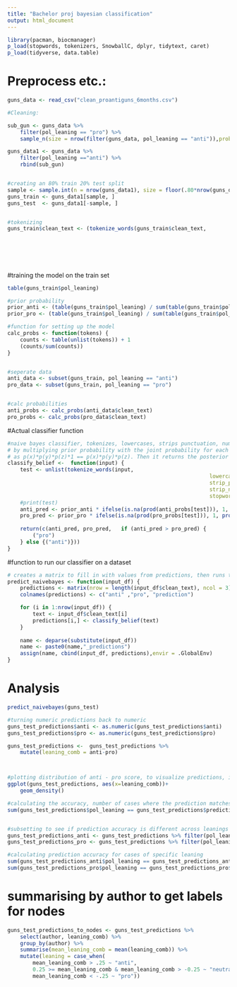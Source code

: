 ```yaml
---
title: "Bachelor proj bayesian classification"
output: html_document
---
```



```r
library(pacman, biocmanager)
p_load(stopwords, tokenizers, SnowballC, dplyr, tidytext, caret)
p_load(tidyverse, data.table)
```

# Preprocess etc.:
```r
guns_data <- read_csv("clean_proantiguns_6months.csv")

#Cleaning: 

sub_gun <- guns_data %>% 
	filter(pol_leaning == "pro") %>% 
	sample_n(size = nrow(filter(guns_data, pol_leaning == "anti")),prob = NULL, replace =FALSE)

guns_data1 <- guns_data %>% 
	filter(pol_leaning =="anti") %>% 
	rbind(sub_gun)


#creating an 80% train 20% test split
sample <- sample.int(n = nrow(guns_data1), size = floor(.80*nrow(guns_data1)), replace = F)
guns_train <- guns_data1[sample, ]
guns_test  <- guns_data1[-sample, ]


#tokenizing
guns_train$clean_text <- (tokenize_words(guns_train$clean_text,
																						lowercase = TRUE,
																						strip_punct = TRUE,
																						strip_numeric = TRUE,
																						stopwords = stopwords::stopwords("en"))
																						)


```

#training the model on the train set
```r

table(guns_train$pol_leaning)

#prior probability
prior_anti <- (table(guns_train$pol_leaning) / sum(table(guns_train$pol_leaning)))[1]
prior_pro <- (table(guns_train$pol_leaning) / sum(table(guns_train$pol_leaning)))[2]

#function for setting up the model
calc_probs <- function(tokens) {
	counts <- table(unlist(tokens)) + 1
	(counts/sum(counts))
}


#seperate data
anti_data <- subset(guns_train, pol_leaning == "anti")
pro_data <- subset(guns_train, pol_leaning == "pro")


#calc probabilities
anti_probs <- calc_probs(anti_data$clean_text)
pro_probs <- calc_probs(pro_data$clean_text)


```

#Actual classifier function
```r
#naive bayes classifier, tokenizes, lowercases, strips punctuation, numeric values, and common english stopwords, then calculates posterior probability that a post belongs to a given leaning/subreddit 
# by multiplying prior probability with the joint probability for each token in the post to be in posts of that leaning, NAs are treated as a 1, as that shouldn't affect the joint probability  
# as p(x)*p(y)*p(z)*1 == p(x)*p(y)*p(z). Then it returns the posterior probabilities of the post beloning to each leaning and a label based on which has the highest probability.
classify_belief <-  function(input) {
	test <- unlist(tokenize_words(input,
																lowercase = TRUE, 
																strip_punct = TRUE, 
																strip_numeric = TRUE,
																stopwords = stopwords::stopwords("en")))
	#print(test)
	anti_pred <- prior_anti * ifelse(is.na(prod(anti_probs[test])), 1, prod(anti_probs[test]))
	pro_pred <- prior_pro * ifelse(is.na(prod(pro_probs[test])), 1, prod(pro_probs[test]))
	
	return(c(anti_pred, pro_pred,	if (anti_pred > pro_pred) {
		("pro")
	} else {("anti")}))
}

```

#function to run our classifier on a dataset
```r

# creates a matrix to fill in with values from predictions, then runs the classify belief function, writes the output into the matrix names and saves to globalEnv a new dataframe with predictions appended
predict_naivebayes <- function(input_df) {
	predictions <- matrix(nrow = length(input_df$clean_text), ncol = 3)
	colnames(predictions) <- c("anti" ,"pro", "prediction")

	for (i in 1:nrow(input_df)) {
		text <- input_df$clean_text[i]
		predictions[i,] <- classify_belief(text)
	}
	
	name <- deparse(substitute(input_df))
	name <- paste0(name,"_predictions") 
	assign(name, cbind(input_df, predictions),envir = .GlobalEnv)
}

```


# Analysis
```r

predict_naivebayes(guns_test)

#turning numeric predictions back to numeric
guns_test_predictions$anti <- as.numeric(guns_test_predictions$anti)
guns_test_predictions$pro <- as.numeric(guns_test_predictions$pro)

guns_test_predictions <-  guns_test_predictions %>% 
	mutate(leaning_comb = anti-pro)



#plotting distribution of anti - pro score, to visualize predictions, if values are negative the model will assign the "pro" label if positive the "anti" label. Values closer to 0 indicate higher uncertainty.
ggplot(guns_test_predictions, aes(x=leaning_comb))+
	geom_density()

#calculating the accuracy, number of cases where the prediction matches the label(correct classifications) divided by the total number of cases.
sum(guns_test_predictions$pol_leaning == guns_test_predictions$prediction)/nrow(guns_test_predictions)


#subsetting to see if prediction accuracy is different across leanings
guns_test_predictions_anti <- guns_test_predictions %>% filter(pol_leaning == "anti")
guns_test_predictions_pro <- guns_test_predictions %>% filter(pol_leaning == "pro")

#calculating prediction accuracy for cases of specific leaning
sum(guns_test_predictions_anti$pol_leaning == guns_test_predictions_anti$prediction)/nrow(guns_test_predictions_anti)
sum(guns_test_predictions_pro$pol_leaning == guns_test_predictions_pro$prediction)/nrow(guns_test_predictions_pro)


```


# summarising by author to get labels for nodes
```r
guns_test_predictions_to_nodes <- guns_test_predictions %>%
	select(author, leaning_comb) %>% 
	group_by(author) %>% 
	summarise(mean_leaning_comb = mean(leaning_comb)) %>% 
	mutate(leaning = case_when(
		mean_leaning_comb > .25 ~ "anti",
		0.25 >= mean_leaning_comb & mean_leaning_comb > -0.25 ~ "neutral",
		mean_leaning_comb < -.25 ~ "pro"))


```
